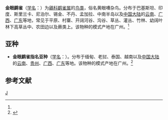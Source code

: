 {{Speciesbox
| genus = Chrysomma
| species = sinense
| authority = (Gmelin)<ref name='id3240'>{{cite web| url =http://www.bioinfo.cn/db05/BjdwSpecies.php?action=view&id=3240| title =金眼鹛雀| work =《中国动物物种编目数据库》| publisher =中国科学院微生物研究所| author =中国科学院动物研究所| accessdate =2009-04-04| deadurl =yes| archiveurl =https://web.archive.org/web/20160305034813/http://www.bioinfo.cn/db05/BjdwSpecies.php?action=view&id=3240| archivedate =2016-03-05}}</ref>
}}

'''金眼鹛雀'''（[[学名|学名]]：{{lang|la|''Chrysomma sinense''}}）为[[鶲科|鶲科]][[鹛雀属|鹛雀属]]的[[鸟类|鸟类]]，俗名黄眼嘈杂鸟。分布于巴基斯坦、印度、斯里兰卡、尼泊尔、锡金、不丹、孟加拉、中南半岛以及[[中国大陆|中国大陆]]的[[云南|云南]]、[[广西|广西]]、[[广东|广东]]等地，常见于平原、村寨、开阔河谷、沟谷、草丛、灌丛、竹林、幼阔叶林下高草丛中、农田边以及蕨类上。该物种的模式产地在广州。<ref name='id3240'/>

==亚种==
*'''金眼鹛雀指名亚种'''（[[学名|学名]]：{{lang|la|''Chrysomma sinense sinense''}}）。分布于缅甸、老挝、泰国、越南以及[[中国大陆|中国大陆]]的[[云南|云南]]、[[贵州|贵州]]、[[广西|广西]]、[[广东|广东]]等地。该物种的模式产地在广州。<ref name='id3241'>{{cite web| url =http://www.bioinfo.cn/db05/BjdwSpecies.php?action=view&id=3241| title =金眼鹛雀指名亚种| work =《中国动物物种编目数据库》| publisher =中国科学院微生物研究所| author =中国科学院动物研究所| accessdate =2009-04-04| deadurl =yes| archiveurl =https://web.archive.org/web/20160305060030/http://www.bioinfo.cn/db05/BjdwSpecies.php?action=view&id=3241| archivedate =2016-03-05}}</ref>

== 参考文献 ==
{{reflist}}

{{Taxonbar}}

[[Category:鹛雀属|J]]
